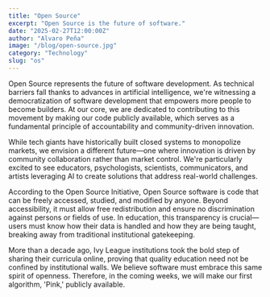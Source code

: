 ```yaml
---
title: "Open Source"
excerpt: "Open Source is the future of software."
date: "2025-02-27T12:00:00Z"
author: "Alvaro Peña"
image: "/blog/open-source.jpg"
category: "Technology"
slug: "os"
---
```


Open Source represents the future of software development. As technical barriers fall thanks to advances in artificial intelligence, we're witnessing a democratization of software development that empowers more people to become builders. At our core, we are dedicated to contributing to this movement by making our code publicly available, which serves as a fundamental principle of accountability and community-driven innovation.

While tech giants have historically built closed systems to monopolize markets, we envision a different future—one where innovation is driven by community collaboration rather than market control. We're particularly excited to see educators, psychologists, scientists, communicators, and artists leveraging AI to create solutions that address real-world challenges.

According to the Open Source Initiative, Open Source software is code that can be freely accessed, studied, and modified by anyone. Beyond accessibility, it must allow free redistribution and ensure no discrimination against persons or fields of use. In education, this transparency is crucial—users must know how their data is handled and how they are being taught, breaking away from traditional institutional gatekeeping.

More than a decade ago, Ivy League institutions took the bold step of sharing their curricula online, proving that quality education need not be confined by institutional walls. We believe software must embrace this same spirit of openness. Therefore, in the coming weeks, we will make our first algorithm, 'Pink,' publicly available.